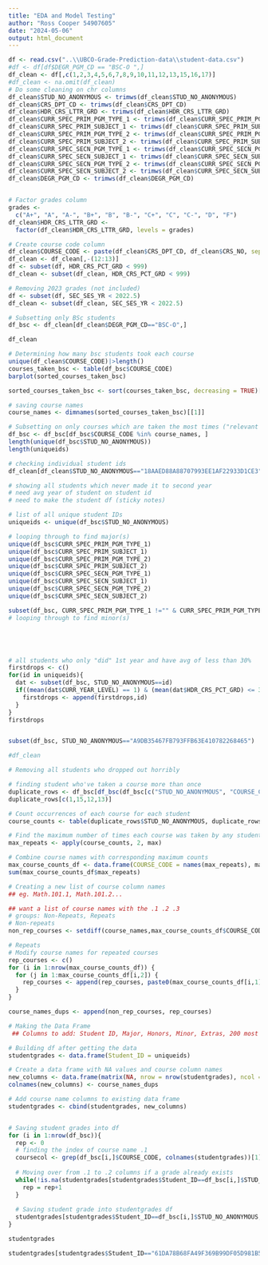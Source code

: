 ```yaml
---
title: "EDA and Model Testing"
author: "Ross Cooper 54907605"
date: "2024-05-06"
output: html_document
---
```


```r
df <- read.csv("..\\UBCO-Grade-Prediction-data\\student-data.csv")
#df <- df[df$DEGR_PGM_CD == "BSC-O ",]
df_clean <- df[,c(1,2,3,4,5,6,7,8,9,10,11,12,13,15,16,17)]
#df_clean <- na.omit(df_clean)
# Do some cleaning on chr columns
df_clean$STUD_NO_ANONYMOUS <- trimws(df_clean$STUD_NO_ANONYMOUS)
df_clean$CRS_DPT_CD <- trimws(df_clean$CRS_DPT_CD)
df_clean$HDR_CRS_LTTR_GRD <- trimws(df_clean$HDR_CRS_LTTR_GRD)
df_clean$CURR_SPEC_PRIM_PGM_TYPE_1 <- trimws(df_clean$CURR_SPEC_PRIM_PGM_TYPE_1)
df_clean$CURR_SPEC_PRIM_SUBJECT_1 <- trimws(df_clean$CURR_SPEC_PRIM_SUBJECT_1)
df_clean$CURR_SPEC_PRIM_PGM_TYPE_2 <- trimws(df_clean$CURR_SPEC_PRIM_PGM_TYPE_2)
df_clean$CURR_SPEC_PRIM_SUBJECT_2 <- trimws(df_clean$CURR_SPEC_PRIM_SUBJECT_2)
df_clean$CURR_SPEC_SECN_PGM_TYPE_1 <- trimws(df_clean$CURR_SPEC_SECN_PGM_TYPE_1)
df_clean$CURR_SPEC_SECN_SUBJECT_1 <- trimws(df_clean$CURR_SPEC_SECN_SUBJECT_1)
df_clean$CURR_SPEC_SECN_PGM_TYPE_2 <- trimws(df_clean$CURR_SPEC_SECN_PGM_TYPE_2)
df_clean$CURR_SPEC_SECN_SUBJECT_2 <- trimws(df_clean$CURR_SPEC_SECN_SUBJECT_2)
df_clean$DEGR_PGM_CD <- trimws(df_clean$DEGR_PGM_CD)


# Factor grades column
grades <-
  c("A+", "A", "A-", "B+", "B", "B-", "C+", "C", "C-", "D", "F")
df_clean$HDR_CRS_LTTR_GRD <-
  factor(df_clean$HDR_CRS_LTTR_GRD, levels = grades)

# Create course code column
df_clean$COURSE_CODE <- paste(df_clean$CRS_DPT_CD, df_clean$CRS_NO, sep = ".")
df_clean <- df_clean[,-(12:13)]
df <- subset(df, HDR_CRS_PCT_GRD < 999)
df_clean <- subset(df_clean, HDR_CRS_PCT_GRD < 999)

# Removing 2023 grades (not included)
df <- subset(df, SEC_SES_YR < 2022.5)
df_clean <- subset(df_clean, SEC_SES_YR < 2022.5)

# Subsetting only BSc students
df_bsc <- df_clean[df_clean$DEGR_PGM_CD=="BSC-O",]

df_clean
```

```r
# Determining how many bsc students took each course
unique(df_clean$COURSE_CODE)|>length()
courses_taken_bsc <- table(df_bsc$COURSE_CODE)
barplot(sorted_courses_taken_bsc)

sorted_courses_taken_bsc <- sort(courses_taken_bsc, decreasing = TRUE)[1:200]#[1:450]

# saving course names
course_names <- dimnames(sorted_courses_taken_bsc)[[1]]
```

```r
# Subsetting on only courses which are taken the most times ("relevant courses")
df_bsc <- df_bsc[df_bsc$COURSE_CODE %in% course_names, ]
length(unique(df_bsc$STUD_NO_ANONYMOUS))
length(uniqueids)
```


```r
# checking individual student ids
df_clean[df_clean$STUD_NO_ANONYMOUS=="18AAED88A88707993EE1AF22933D1CE3",]


```

```r
# showing all students which never made it to second year
# need avg year of student on student id
# need to make the student df (sticky notes)

# list of all unique student IDs
uniqueids <- unique(df_bsc$STUD_NO_ANONYMOUS)

# looping through to find major(s)
unique(df_bsc$CURR_SPEC_PRIM_PGM_TYPE_1)
unique(df_bsc$CURR_SPEC_PRIM_SUBJECT_1)
unique(df_bsc$CURR_SPEC_PRIM_PGM_TYPE_2)
unique(df_bsc$CURR_SPEC_PRIM_SUBJECT_2)
unique(df_bsc$CURR_SPEC_SECN_PGM_TYPE_1)
unique(df_bsc$CURR_SPEC_SECN_SUBJECT_1)
unique(df_bsc$CURR_SPEC_SECN_PGM_TYPE_2)
unique(df_bsc$CURR_SPEC_SECN_SUBJECT_2)

subset(df_bsc, CURR_SPEC_PRIM_PGM_TYPE_1 !="" & CURR_SPEC_PRIM_PGM_TYPE_2 !="" & CURR_SPEC_SECN_PGM_TYPE_1 !="" & CURR_SPEC_SECN_PGM_TYPE_2 !="")
# looping through to find minor(s)





# all students who only "did" 1st year and have avg of less than 30%
firstdrops <- c()
for(id in uniqueids){
  dat <- subset(df_bsc, STUD_NO_ANONYMOUS==id)
  if((mean(dat$CURR_YEAR_LEVEL) == 1) & (mean(dat$HDR_CRS_PCT_GRD) <= 30)){
    firstdrops <- append(firstdrops,id)
  }
}
firstdrops


subset(df_bsc, STUD_NO_ANONYMOUS=="A9DB35467FB793FFB63E410782268465")

#df_clean
```


```r
# Removing all students who dropped out horribly

```

```r
# finding student who've taken a course more than once
duplicate_rows <- df_bsc[df_bsc(df_bsc[c("STUD_NO_ANONYMOUS", "COURSE_CODE")]) | duplicated(df_bsc[c("STUD_NO_ANONYMOUS", "COURSE_CODE")], fromLast = TRUE), ]
duplicate_rows[c(1,15,12,13)]

# Count occurrences of each course for each student
course_counts <- table(duplicate_rows$STUD_NO_ANONYMOUS, duplicate_rows$COURSE_CODE)

# Find the maximum number of times each course was taken by any student
max_repeats <- apply(course_counts, 2, max)

# Combine course names with corresponding maximum counts
max_course_counts_df <- data.frame(COURSE_CODE = names(max_repeats), max_repeats)
sum(max_course_counts_df$max_repeats)
```

```r
# Creating a new list of course column names
## eg. Math.101.1, Math.101.2...

## want a list of course names with the .1 .2 .3
# groups: Non-Repeats, Repeats
# Non-repeats
non_rep_courses <- setdiff(course_names,max_course_counts_df$COURSE_CODE)

# Repeats
# Modify course names for repeated courses
rep_courses <- c()
for (i in 1:nrow(max_course_counts_df)) {
  for (j in 1:max_course_counts_df[i,2]) {
    rep_courses <- append(rep_courses, paste0(max_course_counts_df[i,1], ".", j))
  }
}

course_names_dups <- append(non_rep_courses, rep_courses)
```


```r
# Making the Data Frame
 ## Columns to add: Student ID, Major, Honors, Minor, Extras, 200 most common courses

# Building df after getting the data
studentgrades <- data.frame(Student_ID = uniqueids)

# Create a data frame with NA values and course column names
new_columns <- data.frame(matrix(NA, nrow = nrow(studentgrades), ncol = length(course_names_dups)))
colnames(new_columns) <- course_names_dups

# Add course name columns to existing data frame
studentgrades <- cbind(studentgrades, new_columns)


# Saving student grades into df
for (i in 1:nrow(df_bsc)){
  rep <- 0
  # finding the index of course name .1
  coursecol <- grep(df_bsc[i,]$COURSE_CODE, colnames(studentgrades))[1]
  
  # Moving over from .1 to .2 columns if a grade already exists
  while(!is.na(studentgrades[studentgrades$Student_ID==df_bsc[i,]$STUD_NO_ANONYMOUS,coursecol+rep])){
    rep = rep+1
  }
  
  # Saving student grade into studentgrades df
  studentgrades[studentgrades$Student_ID==df_bsc[i,]$STUD_NO_ANONYMOUS,coursecol+rep] <- df_bsc[i,]$HDR_CRS_PCT_GRD
}

studentgrades

```

```r
studentgrades[studentgrades$Student_ID=="61DA78B68FA49F369B99DF05D981B54D",]


```



